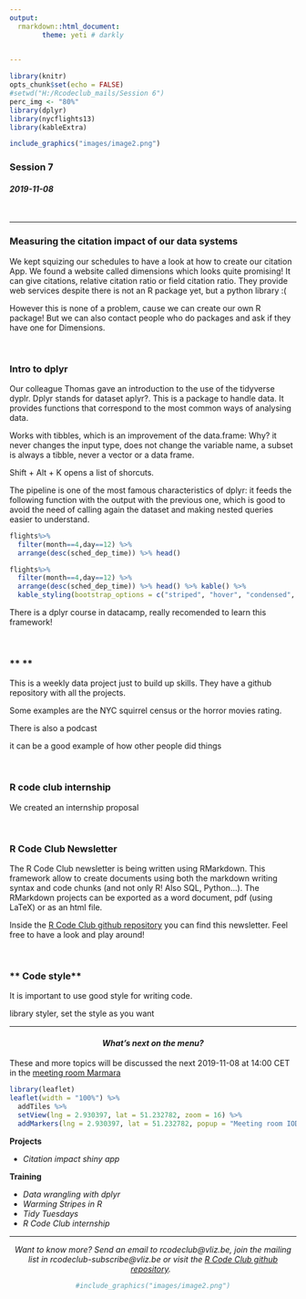 ```yaml
---
output:
  rmarkdown::html_document:
        theme: yeti # darkly

    
---
```


```r
library(knitr)
opts_chunk$set(echo = FALSE)
#setwd("H:/Rcodeclub_mails/Session 6")
perc_img <- "80%"
library(dplyr)
library(nycflights13)
library(kableExtra)
```


```r
include_graphics("images/image2.png")
```

### **Session 7**

#### *2019-11-08*



&nbsp;

***

### **Measuring the citation impact of our data systems**

We kept squizing our schedules to have a look at how to create our citation App. We found a website called dimensions which looks quite promising! It can give citations, relative citation ratio or field citation ratio. They provide web services despite there is not an R package yet, but a python library :(

However this is none of a problem, cause we can create our own R package! But we can also contact people who do packages and ask if they have one for Dimensions.

&nbsp;

### **Intro to dplyr**

Our colleague Thomas gave an introduction to the use of the tidyverse dyplr. Dplyr stands for dataset aplyr?. This is a package to handle data. It provides functions that correspond to the most common ways of analysing data.

Works with tibbles, which is an improvement of the data.frame: Why? it never changes the input type, does not change the variable name, a subset is always a tibble, never a vector or a data frame.

Shift + Alt + K opens a list of shorcuts.

The pipeline is one of the most famous characteristics of dplyr: it feeds the following function with the output with the previous one, which is good to avoid the need of calling again the dataset and making nested queries easier to understand.

```r
flights%>%         
  filter(month==4,day==12) %>%
  arrange(desc(sched_dep_time)) %>% head()
```


```r

flights%>%         
  filter(month==4,day==12) %>%
  arrange(desc(sched_dep_time)) %>% head() %>% kable() %>%
  kable_styling(bootstrap_options = c("striped", "hover", "condensed", "responsive"))
```

There is a dplyr course in datacamp, really recomended to learn this framework!

&nbsp;


### **  **

This is a weekly data project just to build up skills. They have a github repository with all the projects.

Some examples are the NYC squirrel census or the horror movies rating. 

There is also a podcast

it can be a good example of how other people did things



&nbsp;

### **R code club internship**

We created an internship proposal 


&nbsp;

### **R Code Club Newsletter**

The R Code Club newsletter is being written using RMarkdown. This framework allow to create documents using both the markdown writing syntax and code chunks (and not only R! Also SQL, Python...). The RMarkdown projects can be exported as a word document, pdf (using LaTeX) or as an html file. 

Inside the [R Code Club github repository](https://github.com/vlizBE/R-Code-Club) you can find this newsletter. Feel free to have a look and play around!

&nbsp;

### ** Code style**

It is important to use good style for writing code. 

library styler, set the style as you want

***
<center>
#### *What's next on the menu?*
</center>

These and more topics will be discussed the next 2019-11-08 at 14:00 CET in the [meeting room Marmara](https://goo.gl/maps/84nY6un5qGDyv3Mr9)

```r
library(leaflet)
leaflet(width = "100%") %>%
  addTiles %>%
  setView(lng = 2.930397, lat = 51.232782, zoom = 16) %>%
  addMarkers(lng = 2.930397, lat = 51.232782, popup = "Meeting room IODE TR1")
```

**Projects**
  
  * *Citation impact shiny app*
  
**Training**
  
  * *Data wrangling with dplyr*
  * *Warming Stripes in R*
  * *Tidy Tuesdays*
  * *R Code Club internship*

***

<center>
*Want to know more? Send an email to rcodeclub@vliz.be, join the mailing list in rcodeclub-subscribe@vliz.be or visit the [R Code Club github repository](https://github.com/vlizBE/R-Code-Club).*
&nbsp;

```r
#include_graphics("images/image2.png")
```
</center>


&nbsp;
&nbsp;
